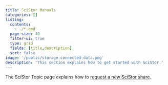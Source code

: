 ```yaml
---
title: SciStor Manuals
categories: []
listing:
  contents: 
    - ./*.qmd
  page-size: 40
  filter-ui: true
  type: grid
  fields: [title,description]
  sort: false
image: '/public/storage-connected-data.png'
description: 'This section explains how to get started with SciStor.'
---
```


::: {.callout-tip}
The SciStor Topic page explains how to [request a new SciStor share](/topics/scistor.qmd#how-to-request-access).
:::